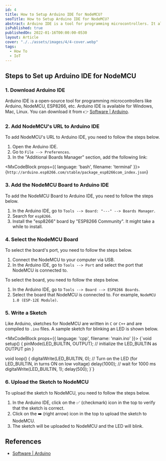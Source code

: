 ```yaml
---
id: 4
title: How to Setup Arduino IDE for NodeMCU?
seoTitle: How to Setup Arduino IDE for NodeMCU?
abstract: Arduino IDE is a tool for programming microcontrollers. It also can be used to program other devices like ESP8266 (NodeMCU), ESP32, etc.
isPublished: true
publishedOn: 2022-01-16T00:00:00-0530
layout: Article
cover: "./../assets/images/4/4-cover.webp"
tags:
  - How To
  - IoT
---
```


## Steps to Set up Arduino IDE for NodeMCU

### 1. Download Arduino IDE

Arduino IDE is a open-source tool for programming microcontrollers like Arduino, NodeMCU, ESP8266, etc. Arduino IDE is available for Windows, Mac, Linux. You can download it from 👉 [Software | Arduino](https://www.arduino.cc/en/software).

<MxImage
  alt="Arduino IDE Download Page"
  src="./../assets/images/4/4-arduino-ide-download-page.png"
  orientation="horizontal"
  size="full"
/>

### 2. Add NodeMCU's URL to Arduino IDE

To add NodeMCU's URL to Arduino IDE, you need to follow the steps below.

1. Open the Arduino IDE.
2. Go to `File --> Preferences`.
3. In the "Additional Boards Manager" section, add the following link:

<MxCodeBlock props={{ language: 'bash', filename: 'terminal' }}>
  {`http://arduino.esp8266.com/stable/package_esp8266com_index.json`}
</MxCodeBlock>

<MxImage
  alt="Arduino IDE Preferences Page"
  src="./../assets/images/4/4-arduino-ide-preferences.jpg"
  orientation="horizontal"
  size="full"
/>

### 3. Add the NodeMCU Board to Arduino IDE

To add the NodeMCU Board to Arduino IDE, you need to follow the steps below.

1. In the Arduino IDE, go to `Tools --> Board: "---" --> Boards Manager`.
2. Search for `esp8266`.
3. Install the "esp8266" board by "ESP8266 Community". It might take a while to install.

<MxImage
  alt="Boards Manager Page"
  src="./../assets/images/4/4-boards-manager.jpg"
  orientation="horizontal"
  size="full"
/>

### 4. Select the NodeMCU Board

To select the board's port, you need to follow the steps below.

1. Connect the NodeMCU to your computer via USB.
2. In the Arduino IDE, go to `Tools --> Port` and select the port that NodeMCU is connected to.

To select the board, you need to follow the steps below.

1. In the Arduino IDE, go to `Tools --> Board --> ESP8266 Boards`.
2. Select the board that NodeMCU is connected to. For example, `NodeMCU 1.0 (ESP-12E Module)`.

<MxImage
  alt="Select Board"
  src="./../assets/images/4/4-select-board.jpg"
  orientation="horizontal"
  size="full"
/>

### 5. Write a Sketch

Like Arduino, sketches for NodeMCU are written in `C` or `C++` and are compiled to `.ino` files. A sample sketch for blinking an LED is shown below.

<MxCodeBlock props={{ language: 'cpp', filename: 'main.ino' }}>
  {`void setup() {
 pinMode(LED_BUILTIN, OUTPUT); // initialize the LED_BUILTIN as OUTPUT pin
}

void loop() {
 digitalWrite(LED_BUILTIN, 0); // Turn on the LED (for LED_BUILTIN, in turns ON on low voltage)
    delay(1000); // wait for 1000 ms
    digitalWrite(LED_BUILTIN, 1);
    delay(500);
}`}
</MxCodeBlock>

### 6. Upload the Sketch to NodeMCU

To upload the sketch to NodeMCU, you need to follow the steps below.

1. In the Arduino IDE, click on the ✅ (checkmark) icon in the top to verify that the sketch is correct.
2. Click on the ➡️ (right arrow) icon in the top to upload the sketch to NodeMCU.
3. The sketch will be uploaded to NodeMCU and the LED will blink.

## References

- [Software | Arduino](https://www.arduino.cc/en/software)
